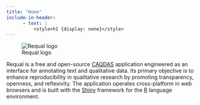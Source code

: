 ```yaml
---
title: "Home"
include-in-header:
      - text: |
          <style>h1 {display: none}</style>
---
```


![Requal logo](img/rql_logo.png)

Requal is a free and open-source [CAQDAS](https://en.wikipedia.org/wiki/Computer-assisted_qualitative_data_analysis_software) application engineered as an interface for annotating text and qualitative data. Its primary objective is to enhance reproducibility in qualitative research by promoting transparency, openness, and reflexivity. The application operates cross-platform in web browsers and is built with the [Shiny](https://www.rstudio.com/products/shiny/) framework for the [R](https://www.r-project.org/) language environment.

<a rel="me" class="mastodon-verification" href="https://sciences.social/@requal"></a>

